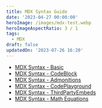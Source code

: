 ```yaml
---
title: MDX Syntax Guide
date: '2023-04-27 00:00:00'
heroImage: /images/mdx-test.webp
heroImageAspectRatio: 3 / 1
tags:
  - MDX
draft: false
updatedOn: '2023-07-26 16:20'
---
```


- [MDX Syntax - Basic](/posts/2023-04-27-mdx-syntax-basic)
- [MDX Syntax - CodeBlock](/posts/2023-04-27-mdx-syntax-code-block)
- [MDX Syntax - Admonitions](/posts/2023-04-27-mdx-syntax-admonitions)
- [MDX Syntax - CodePlayground](/posts/2023-04-27-mdx-syntax-code-playground)
- [MDX Syntax - ThirdPartyEmbeds](/posts/2023-04-27-mdx-syntax-third-party-embeds)
- [MDX Syntax - Math Equations](/posts/2023-04-27-mdx-syntax-math-equations)
